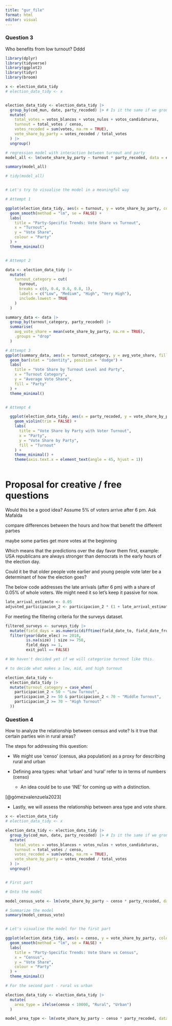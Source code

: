 ```yaml
---
title: "gur_file"
format: html
editor: visual
---
```


### Question 3

Who benefits from low turnout? Dddd

```r

library(dplyr)
library(tidyverse)
library(ggplot2)
library(tidyr)
library(broom)

x <- election_data_tidy
# election_data_tidy <- x


election_data_tidy <- election_data_tidy |> 
  group_by(cod_mun, date, party_recoded) |> # Is it the same if we group by date?
  mutate(
    total_votes = votos_blancos + votos_nulos + votos_candidaturas,
    turnout = total_votes / censo,
    votes_recoded = sum(votes, na.rm = TRUE),
    vote_share_by_party = votes_recoded / total_votes
  ) |> 
  ungroup()

# regression model with interaction between turnout and party
model_all <- lm(vote_share_by_party ~ turnout * party_recoded, data = election_data_tidy)

summary(model_all)

# tidy(model_all)


# Let's try to visualise the model in a meaningful way

# Attempt 1

ggplot(election_data_tidy, aes(x = turnout, y = vote_share_by_party, colour = party_recoded)) +
  geom_smooth(method = "lm", se = FALSE) +
  labs(
    title = "Party-Specific Trends: Vote Share vs Turnout",
    x = "Turnout",
    y = "Vote Share",
    colour = "Party"
  ) +
  theme_minimal()


# Attempt 2

data <- election_data_tidy |> 
  mutate(
    turnout_category = cut(
      turnout,
      breaks = c(0, 0.4, 0.6, 0.8, 1), 
      labels = c("Low", "Medium", "High", "Very High"),
      include.lowest = TRUE
    )
  )

summary_data <- data |> 
  group_by(turnout_category, party_recoded) |> 
  summarise(
    avg_vote_share = mean(vote_share_by_party, na.rm = TRUE),
    .groups = "drop"
  )

# Attempt 3
ggplot(summary_data, aes(x = turnout_category, y = avg_vote_share, fill = party_recoded)) +
  geom_bar(stat = "identity", position = "dodge") +
  labs(
    title = "Vote Share by Turnout Level and Party",
    x = "Turnout Category",
    y = "Average Vote Share",
    fill = "Party"
  ) +
  theme_minimal()


# Attempt 4 

  ggplot(election_data_tidy, aes(x = party_recoded, y = vote_share_by_party, fill = as.factor(turnout))) +
    geom_violin(trim = FALSE) + 
    labs(
      title = "Vote Share by Party with Voter Turnout",
      x = "Party",
      y = "Vote Share by Party",
      fill = "Turnout"
    ) +
    theme_minimal() +
    theme(axis.text.x = element_text(angle = 45, hjust = 1)) 



```

# Proposal for creative / free questions

Would this be a good idea? Assume 5% of voters arrive after 6 pm. Ask Mafalda

compare differences between the hours and how that benefit the different partıes

maybe some parties get more votes at the beginning

Which means that the predictions over the day favor them first, example: USA republicans are always stronger than democrats in the early hours of the election day.

Could it be that older people vote earlier and young people vote later be a determinant of how the election goes?

The below code addresses the late arrivals (after 6 pm) with a share of 0.05% of whole voters. We might need it so let's keep it passive for now.

```r
late_arrival_estimate <- 0.05 
adjusted_participacion_2 <- participacion_2 * (1 + late_arrival_estimate)
```

For meeting the filtering criteria for the surveys dataset.

```r
filtered_surveys <- surveys_tidy |>
  mutate(field_days = as.numeric(difftime(field_date_to, field_date_from, units = "days")) + 1) |>
  filter(year(date_elec) >= 2018,
         is.na(size) | size >= 750,
         field_days >= 1, 
         exit_poll == FALSE)

```

```r

# We haven't decided yet if we will categorise turnout like this. 

# to decide what makes a low, mid, and high turnout

election_data_tidy <-
  election_data_tidy |> 
  mutate(turnout_category = case_when(
    participacion_2 < 50 ~ "Low Turnout",
    participacion_2 >= 50 & participacion_2 < 70 ~ "Middle Turnout",
    participacion_2 >= 70 ~ "High Turnout"
  ))
```

### Question 4

How to analyze the relationship between census and vote? Is it true that certain parties win in rural areas?

The steps for addressing this question:

-   We might use 'censo' (census, aka population) as a proxy for describing rural and urban

<!-- -->

-   Defining area types: what 'urban' and 'rural' refer to in terms of numbers (censo)

    -   An idea could be to use 'INE' for coming up with a distinction.

[@gómezvalenzuela2023]

-   Lastly, we will assess the relationship between area type and vote share.

```r


x <- election_data_tidy
# election_data_tidy <- x

election_data_tidy <- election_data_tidy |> 
  group_by(cod_mun, date, party_recoded) |> # Is it the same if we group by date?
  mutate(
    total_votes = votos_blancos + votos_nulos + votos_candidaturas,
    turnout = total_votes / censo,
    votes_recoded = sum(votes, na.rm = TRUE),
    vote_share_by_party = votes_recoded / total_votes
  ) |> 
  ungroup()


# First part 

# Onto the model

model_census_vote <- lm(vote_share_by_party ~ censo * party_recoded, data = election_data_tidy)

# Summarize the model
summary(model_census_vote)


# Let's visualise the model for the first part

ggplot(election_data_tidy, aes(x = censo, y = vote_share_by_party, colour = party_recoded)) +
  geom_smooth(method = "lm", se = FALSE) +
  labs(
    title = "Party-Specific Trends: Vote Share vs Census",
    x = "Census",
    y = "Vote Share",
    colour = "Party"
  ) +
  theme_minimal()

# For the second part - rural vs urban

election_data_tidy <- election_data_tidy |> 
  mutate(
    area_type = ifelse(censo < 10000, "Rural", "Urban")
  )

model_area_type <- lm(vote_share_by_party ~ censo * party_recoded, data = election_data_tidy)


```

